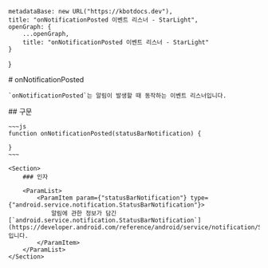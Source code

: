 
    metadataBase: new URL("https://kbotdocs.dev"),
    title: "onNotificationPosted 이벤트 리스너 - StarLight",
    openGraph: {
        ...openGraph,
        title: "onNotificationPosted 이벤트 리스너 - StarLight"
    }
}

<Section>
    # onNotificationPosted

    `onNotificationPosted`는 알림이 발생할 때 동작하는 이벤트 리스너입니다.
</Section>
<Section>
    ## 구문

    ~~~js
    function onNotificationPosted(statusBarNotification) {

    }
    ~~~

    <Section>
        ### 인자

        <ParamList>
            <ParamItem param={"statusBarNotification"} type={"android.service.notification.StatusBarNotification"}>
                알림에 관한 정보가 담긴 [`android.service.notification.StatusBarNotification`](https://developer.android.com/reference/android/service/notification/StatusBarNotification)입니다.
            </ParamItem>
        </ParamList>
    </Section>
</Section>